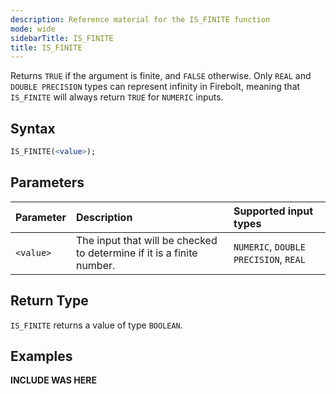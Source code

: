 ```yaml
---
description: Reference material for the IS_FINITE function
mode: wide
sidebarTitle: IS_FINITE
title: IS_FINITE
---
```



Returns `TRUE` if the argument is finite, and `FALSE` otherwise. Only `REAL` and `DOUBLE PRECISION` types can represent infinity in Firebolt, meaning that `IS_FINITE` will always return `TRUE` for `NUMERIC` inputs.

## Syntax

```sql
IS_FINITE(<value>);
```

## Parameters

| Parameter | Description                                    | Supported input types                 |
| :-------- | :--------------------------------------------- | :------------------------------------ |
| `<value>` | The input that will be checked to determine if it is a finite number. | `NUMERIC`, `DOUBLE PRECISION`, `REAL` |

## Return Type

`IS_FINITE` returns a value of type `BOOLEAN`.

## Examples

**INCLUDE WAS HERE**

